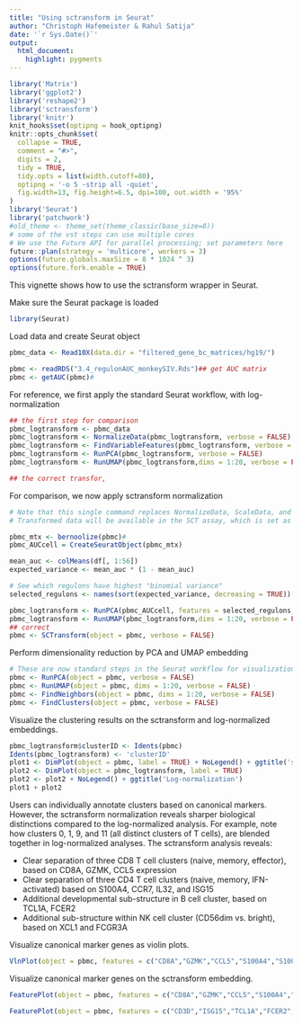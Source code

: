 ```yaml
---
title: "Using sctransform in Seurat"
author: "Christoph Hafemeister & Rahul Satija"
date: '`r Sys.Date()`'
output: 
  html_document:
    highlight: pygments
---
```


```r
library('Matrix')
library('ggplot2')
library('reshape2')
library('sctransform')
library('knitr')
knit_hooks$set(optipng = hook_optipng)
knitr::opts_chunk$set(
  collapse = TRUE,
  comment = "#>",
  digits = 2,
  tidy = TRUE,
  tidy.opts = list(width.cutoff=80),
  optipng = '-o 5 -strip all -quiet',
  fig.width=13, fig.height=6.5, dpi=100, out.width = '95%'
)
library('Seurat')
library('patchwork')
#old_theme <- theme_set(theme_classic(base_size=8))
# some of the vst steps can use multiple cores
# We use the Future API for parallel processing; set parameters here
future::plan(strategy = 'multicore', workers = 3)
options(future.globals.maxSize = 8 * 1024 ^ 3)
options(future.fork.enable = TRUE)
```

This vignette shows how to use the sctransform wrapper in Seurat.

Make sure the Seurat package is loaded

```r
library(Seurat)
```

Load data and create Seurat object

```r
pbmc_data <- Read10X(data.dir = "filtered_gene_bc_matrices/hg19/")

pbmc <- readRDS("3.4_regulonAUC_monkeySIV.Rds")## get AUC matrix
pbmc <- getAUC(pbmc)#
```

For reference, we first apply the standard Seurat workflow, with log-normalization

```r

## the first step for comparison
pbmc_logtransform <- pbmc_data
pbmc_logtransform <- NormalizeData(pbmc_logtransform, verbose = FALSE)
pbmc_logtransform <- FindVariableFeatures(pbmc_logtransform, verbose = FALSE) 
pbmc_logtransform <- RunPCA(pbmc_logtransform, verbose = FALSE) 
pbmc_logtransform <- RunUMAP(pbmc_logtransform,dims = 1:20, verbose = FALSE)

## the correct transfor,
```

For comparison, we now apply sctransform normalization

```r
# Note that this single command replaces NormalizeData, ScaleData, and FindVariableFeatures.
# Transformed data will be available in the SCT assay, which is set as the default after running sctransform

pbmc_mtx <- bernoolize(pbmc)#
pbmc_AUCcell = CreateSeuratObject(pbmc_mtx)

mean_auc <- colMeans(df[, 1:56])
expected_variance <- mean_auc * (1 - mean_auc)

# See which regulons have highest "binomial variance"
selected_regulons <- names(sort(expected_variance, decreasing = TRUE))[1:20]

pbmc_logtransform <- RunPCA(pbmc_AUCcell, features = selected_regulons, verbose = FALSE) 
pbmc_logtransform <- RunUMAP(pbmc_logtransform,dims = 1:20, verbose = FALSE)
## correct
pbmc <- SCTransform(object = pbmc, verbose = FALSE)
```

Perform dimensionality reduction by PCA and UMAP embedding

```r
# These are now standard steps in the Seurat workflow for visualization and clustering
pbmc <- RunPCA(object = pbmc, verbose = FALSE)
pbmc <- RunUMAP(object = pbmc, dims = 1:20, verbose = FALSE)
pbmc <- FindNeighbors(object = pbmc, dims = 1:20, verbose = FALSE)
pbmc <- FindClusters(object = pbmc, verbose = FALSE)
```

Visualize the clustering results on the sctransform and log-normalized embeddings.

```r
pbmc_logtransform$clusterID <- Idents(pbmc)
Idents(pbmc_logtransform) <- 'clusterID'
plot1 <- DimPlot(object = pbmc, label = TRUE) + NoLegend() + ggtitle('sctransform') 
plot2 <- DimPlot(object = pbmc_logtransform, label = TRUE)
plot2 <- plot2 + NoLegend() + ggtitle('Log-normalization') 
plot1 + plot2
```

Users can individually annotate clusters based on canonical markers. However, the sctransform normalization reveals sharper biological distinctions compared to the log-normalized analysis. For example, note how clusters 0, 1, 9, and 11 (all distinct clusters of T cells), are blended together in log-normalized analyses. The sctransform analysis reveals:

-   Clear separation of three CD8 T cell clusters (naive, memory, effector), based on CD8A, GZMK, CCL5 expression
-   Clear separation of three CD4 T cell clusters (naive, memory, IFN-activated) based on S100A4, CCR7, IL32, and ISG15
-   Additional developmental sub-structure in B cell cluster, based on TCL1A, FCER2
-   Additional sub-structure within NK cell cluster (CD56dim vs. bright), based on XCL1 and FCGR3A

Visualize canonical marker genes as violin plots.

```r
VlnPlot(object = pbmc, features = c("CD8A","GZMK","CCL5","S100A4","S100A4","CCR7","ISG15","CD3D"), pt.size = 0.2,ncol = 4)
```

Visualize canonical marker genes on the sctransform embedding.

```r
FeaturePlot(object = pbmc, features = c("CD8A","GZMK","CCL5","S100A4","S100A4","CCR7"), pt.size = 0.2,ncol = 3)
```

```r
FeaturePlot(object = pbmc, features = c("CD3D","ISG15","TCL1A","FCER2","XCL1","FCGR3A"), pt.size = 0.2,ncol = 3)
```

